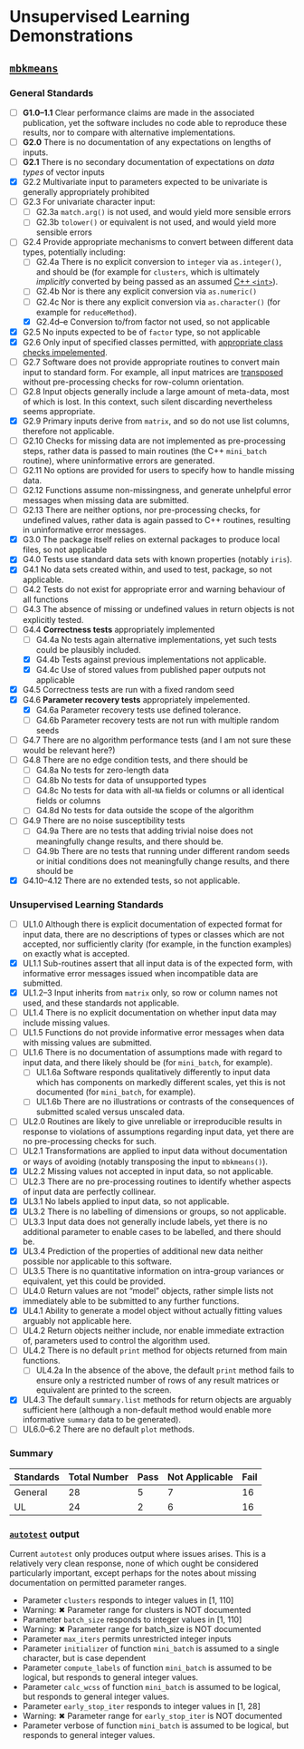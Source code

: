
# Unsupervised Learning Demonstrations

## [`mbkmeans`](https://github.com/drisso/mbkmeans)

### General Standards

- [ ] **G1.0--1.1**  Clear performance claims are made in the associated
  publication, yet the software includes no code able to reproduce these
  results, nor to compare with alternative implementations.
- [ ] **G2.0** There is no documentation of any expectations on lengths of
  inputs.
- [ ] **G2.1** There is no secondary documentation of expectations on *data
  types* of vector inputs
- [x] G2.2 Multivariate input to parameters expected to be univariate is
      generally appropriately prohibited
- [ ] G2.3 For univariate character input:
    - [ ] G2.3a `match.arg()` is not used, and would yield more sensible errors
    - [ ] G2.3b `tolower()` or equivalent is not used, and would yield more sensible errors
- [ ] G2.4 Provide appropriate mechanisms to convert between different data types, potentially including:
    - [ ] G2.4a There is no explicit conversion to `integer` via
      `as.integer()`, and should be (for example for `clusters`, which is
      ultimately *implicitly* converted by being passed as an assumed [C++
      `<int>`](https://github.com/drisso/mbkmeans/blob/master/src/mini_batch.cpp#L394)).
    - [ ] G2.4b Nor is there any explicit conversion via `as.numeric()`
    - [ ] G2.4c Nor is there any explicit conversion via `as.character()` (for
      example for `reduceMethod`).
    - [x] G2.4d--e Conversion to/from factor not used, so not applicable
- [x] G2.5 No inputs expected to be of `factor` type, so not applicable
- [x] G2.6 Only input of specified classes permitted, with [appropriate class
      checks
      impelemented](https://github.com/drisso/mbkmeans/blob/master/R/kmeans.R#L169-L170).
- [ ] G2.7 Software does not provide appropriate routines to convert main input
  to standard form. For example, all input matrices are
  [transposed](https://github.com/drisso/mbkmeans/blob/master/R/kmeans.R#L174)
  without pre-processing checks for row-column orientation.
- [ ] G2.8 Input objects generally include a large amount of meta-data, most of
  which is lost. In this context, such silent discarding nevertheless seems
  appropriate.
- [x] G2.9 Primary inputs derive from `matrix`, and so do not use list columns,
      therefore not applicable.
- [ ] G2.10 Checks for missing data are not implemented as pre-processing
  steps, rather data is passed to main routines (the C++ `mini_batch` routine),
  where uninformative errors are generated.
- [ ] G2.11 No options are provided for users to specify how to handle missing
  data.
- [ ] G2.12 Functions assume non-missingness, and generate unhelpful error
  messages when missing data are submitted.
- [ ] G2.13 There are neither options, nor pre-processing checks, for undefined
  values, rather data is again passed to C++ routines, resulting in
  uninformative error messages.
- [x] G3.0 The package itself relies on external packages to produce local
      files, so not applicable
- [x] G4.0 Tests use standard data sets with known properties (notably `iris`).
- [x] G4.1 No data sets created within, and used to test, package, so not applicable.
- [ ] G4.2 Tests do not exist for appropriate error and warning behaviour of all functions 
- [ ] G4.3 The absence of missing or undefined values in return objects is not
  explicitly tested.
- [ ] G4.4 **Correctness tests** appropriately implemented
    - [ ] G4.4a No tests again alternative implementations, yet such tests
      could be plausibly included.
    - [x] G4.4b Tests against previous implementations not applicable.
    - [x] G4.4c Use of stored values from published paper outputs not applicable
- [x] G4.5 Correctness tests are run with a fixed random seed
- [x] G4.6 **Parameter recovery tests** appropriately impelemented.
    - [x] G4.6a Parameter recovery tests use defined tolerance.
    - [ ] G4.6b Parameter recovery tests are not run with multiple random seeds
- [ ] G4.7 There are no algorithm performance tests (and I am not sure these
  would be relevant here?)
- [ ] G4.8 There are no edge condition tests, and there should be
    - [ ] G4.8a No tests for zero-length data
    - [ ] G4.8b No tests for data of unsupported types
    - [ ] G4.8c No tests for data with all-`NA` fields or columns or all identical fields or columns
    - [ ] G4.8d No tests for data outside the scope of the algorithm
- [ ] G4.9 There are no noise susceptibility tests
    - [ ] G4.9a There are no tests that adding trivial noise does not meaningfully change
      results, and there should be.
    - [ ] G4.9b There are no tests that running under different random seeds or
      initial conditions does not meaningfully change results, and there should be
- [x] G4.10--4.12 There are no extended tests, so not applicable.

### Unsupervised Learning Standards

- [ ] UL1.0 Although there is explicit documentation of expected format for
  input data, there are no descriptions of types or classes which are not
  accepted, nor sufficiently clarity (for example, in the function examples) on
  exactly what is accepted.
- [x] UL1.1 Sub-routines assert that all input data is of the expected form,
      with informative error messages issued when incompatible data are
      submitted.
- [x] UL1.2--3 Input inherits from `matrix` only, so row or column names not
      used, and these standards not applicable.
- [ ] UL1.4 There is no explicit documentation on whether input data may
  include missing values.
- [ ] UL1.5 Functions do not provide informative error messages when data with
  missing values are submitted.
- [ ] UL1.6 There is no documentation of assumptions made with regard to input
  data, and there likely should be (for `mini_batch`, for example).
    - [ ] UL1.6a Software responds qualitatively differently to input data
      which has components on markedly different scales, yet this is not
      documented (for `mini_batch`, for example).
    - [ ] UL1.6b There are no illustrations or contrasts of the consequences of
      submitted scaled versus unscaled data.
- [ ] UL2.0 Routines are likely to give unreliable or irreproducible results in
  response to violations of assumptions regarding input data, yet there are no
  pre-processing checks for such.
- [ ] UL2.1 Transformations are applied to input data without documentation or
  ways of avoiding (notably transposing the input to `mbkmeans()`).
- [x] UL2.2 Missing values not accepted in input data, so not applicable.
- [ ] UL2.3 There are no pre-processing routines to identify whether aspects of
  input data are perfectly collinear.
- [x] UL3.1 No labels applied to input data, so not applicable.
- [x] UL3.2 There is no labelling of dimensions or groups, so not applicable.
- [ ] UL3.3 Input data does not generally include labels, yet there is no
  additional parameter to enable cases to be labelled, and there should be.
- [x] UL3.4 Prediction of the properties of additional new data neither
      possible nor applicable to this software.
- [ ] UL3.5 There is no quantitative information on intra-group variances or
      equivalent, yet this could be provided.
- [ ] UL4.0 Return values are not "model" objects, rather simple lists not
  immediately able to be submitted to any further functions.
- [x] UL4.1 Ability to generate a model object without actually fitting values
      arguably not applicable here.
- [ ] UL4.2 Return objects neither include, nor enable immediate extraction of,
  parameters used to control the algorithm used.
- [ ] UL4.2 There is no default `print` method for objects returned from main functions.
    - [ ] UL4.2a In the absence of the above, the default `print` method fails
      to ensure only a restricted number of rows of any result matrices or
      equivalent are printed to the screen.
- [x] UL4.3 The default `summary.list` methods for return objects are arguably
      sufficient here (although a non-default method would enable more
      informative `summary` data to be generated).
- [ ] UL6.0--6.2 There are no default `plot` methods.

### Summary

Standards | Total Number | Pass | Not Applicable | Fail
--- | --- | --- | --- | ---
General | 28 | 5 | 7 | 16
UL | 24 | 2 | 6 | 16

### [`autotest`](https://github.com/mpadge/autotest) output

Current `autotest` only produces output where issues arises. This is
a relatively very clean response, none of which ought be considered
particularly important, except perhaps for the notes about missing
documentation on permitted parameter ranges.

- Parameter `clusters` responds to integer values in [1, 110]
- Warning: ✖ Parameter range for clusters is NOT documented
- Parameter `batch_size` responds to integer values in [1, 110]
- Warning: ✖ Parameter range for batch_size is NOT documented
- Parameter `max_iters` permits unrestricted integer inputs
- Parameter `initializer` of function `mini_batch` is assumed to a single
  character, but is case dependent
- Parameter `compute_labels` of function `mini_batch` is assumed to be logical,
  but responds to general integer values.
- Parameter `calc_wcss` of function `mini_batch` is assumed to be logical, but
  responds to general integer values.
- Parameter `early_stop_iter` responds to integer values in [1, 28]
- Warning: ✖ Parameter range for `early_stop_iter` is NOT documented
- Parameter verbose of function `mini_batch` is assumed to be logical, but
  responds to general integer values.


